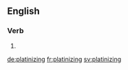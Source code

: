 ==English==

===Verb===
{{head|en|present participle}}

# {{present participle of|platinize|lang=en}}

[[de:platinizing]]
[[fr:platinizing]]
[[sv:platinizing]]